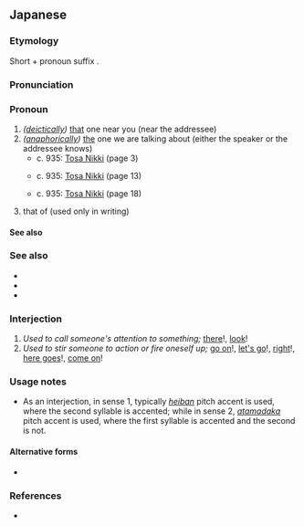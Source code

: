 ==Japanese==
{{ja-kanjitab|alt=其れ,夫れ,其,夫}}

===Etymology===
Short {{m|ja|そ|tr=so}} + pronoun suffix {{m|ja|れ|tr=re}}.

===Pronunciation===
{{ja-pron|acc=h|acc2=a|a=Ja-sore.ogg|acc_note=​|acc2_note=limited to the interjection sense}}

===Pronoun===
{{ja-pos|pronoun}}

# ''([[deictically]])'' [[that]] one near you (near the addressee)
# ''([[anaphorically]])'' [[the]] one we are talking about (either the speaker or the addressee knows)
#* c. 935: [[w:Tosa Nikki|Tosa Nikki]] (page 3)
#*: {{ja-usex|'''それ'''の年の十二月の二十日あまり一%日の日の戌の刻に、門%出す。|'''それ''' の とし の しはす の はつか あまり ひと%ひ の ひ の いぬ の とき に、 かど%です。}}
#* c. 935: [[w:Tosa Nikki|Tosa Nikki]] (page 13)
#*: {{ja-usex|船に乗りはじめし日より、船には紅%濃くよき衣% 着ず。'''それ'''は「海の神に怖ぢて」といひて、何の蘆%蔭にことづけて、老海鼠つまの貽%鮨%鮨%鮑をぞ、心にもあらぬ脛に上て見せける。|
ふね に のり はじめ し ひ より、 ふね に は くれなゐ%こく よき きぬ% きず。'''それ''' は 「うみ の かみ に おぢて」 と いひて、 なに の あし%かげ に ことづけて、 ほやの つま の い%ずし% すし% あはび を ぞ、 こゝろ に も あらぬ はぎ に あげて みせける。}}
#* c. 935: [[w:Tosa Nikki|Tosa Nikki]] (page 18)
#*: {{ja-usex|この間に使はれむとて、附きてくる童あり。'''それ'''が歌ふ船%唄、「なほこそ国の方は見やらるれ、わが父%母ありとし思へば。帰らや。」と歌ふぞ哀なる。|この あひだ に つかはれむ と て、 つきて くる わらは あり。 '''それ''' が うたふ ふな%うた、 「なほ こそ くに の かた は みやらるれ、 わ が ちゝ%はゝ あり と しおもへば。 かへら や。」 と うたふ ぞ あはれ なる。}}
# that of (used only in writing)
#: {{ja-usex|[[東%京]]の[[人%口]]は[[ニューヨーク]]の'''それ'''[[より]][[多い]]。|^とう%きょう の じん%こう は ^ニューヨーク の '''それ''' より おおい。|The population of Tokyo is larger than '''that''' of New York.}}

====See also====
{{Japanese demonstratives}}
{{Classical Japanese pronouns and demonstratives}}

===See also===
* {{ja-r|そこ}}
* {{ja-r|そち}}
* {{ja-r|そなた}}

===Interjection===
{{ja-pos|interjection}}

# ''Used to call someone's attention to something;'' [[there]]!, [[look]]!
# ''Used to stir someone to action or fire oneself up;'' [[go on]]!, [[let's go]]!, [[right]]!, [[here goes]]!, [[come on]]!

===Usage notes===
*As an interjection, in sense 1, typically ''[[平板型|heiban]]'' pitch accent is used, where the second syllable is accented; while in sense 2, ''[[頭高型|atamadaka]]'' pitch accent is used, where the first syllable is accented and the second is not.

====Alternative forms====
* {{l|ja|それっ}}

===References===
* {{cite-book
|last=Hasegawa
|first=Masaharu
|coauthors=Yūichirō Imanishi, Hiroshi Itō, Hiroshi Yoshioka
|title=Shin Nihon Koten Bungaku Taikei 24: Tosa Nikki, Kagerō Nikki, Murasaki Shikibu Nikki, Sarashina Nikki
|publisher=[[w:Iwanami Shoten Publishing|Iwanami Shoten]]
|year=1989
|location=[[w:Tokyo|Tōkyō]]
|isbn=4-00-240024-7
}}
